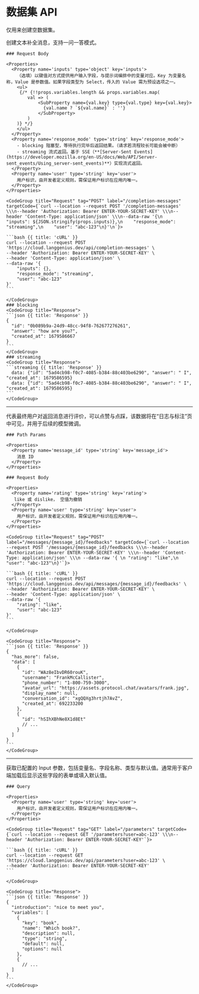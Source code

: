 
# 数据集 API

仅用来创建空数据集。

<Heading
  url='/datasets'
  method='POST'
  title='创建空数据集'
  name='#Create-Empty-Dataset'
/>
<Row>
  <Col>
    创建文本补全消息，支持一问一答模式。

    ### Request Body

    <Properties>
      <Property name='inputs' type='object' key='inputs'>
        （选填）以键值对方式提供用户输入字段，与提示词编排中的变量对应。Key 为变量名称，Value 是参数值。如果字段类型为 Select，传入的 Value 需为预设选项之一。
        <ul>
         {/* {!!props.variables.length && props.variables.map(
            val => (
                <SubProperty name={val.key} type={val.type} key={val.key}>
                  {val.name ? `${val.name}` : ''}
                </SubProperty>
            )
        )} */}
        </ul>
      </Property>
      <Property name='response_mode' type='string' key='response_mode'>
        - blocking 阻塞型，等待执行完毕后返回结果。（请求若流程较长可能会被中断）
        - streaming 流式返回。基于 SSE（**[Server-Sent Events](https://developer.mozilla.org/en-US/docs/Web/API/Server-sent_events/Using_server-sent_events)**）实现流式返回。
      </Property>
      <Property name='user' type='string' key='user'>
        用户标识，由开发者定义规则，需保证用户标识在应用内唯一。
      </Property>
    </Properties>
  </Col>
  <Col sticky>

    <CodeGroup title="Request" tag="POST" label="/completion-messages" targetCode={`curl --location --request POST '/completion-messages' \\\n--header 'Authorization: Bearer ENTER-YOUR-SECRET-KEY' \\\n--header 'Content-Type: application/json' \\\n--data-raw '{\n    "inputs": ${JSON.stringify(props.inputs)},\n    "response_mode": "streaming",\n    "user": "abc-123"\n}'\n`}>

    ```bash {{ title: 'cURL' }}
    curl --location --request POST 'https://cloud.langgenius.dev/api/completion-messages' \
    --header 'Authorization: Bearer ENTER-YOUR-SECRET-KEY' \
    --header 'Content-Type: application/json' \
    --data-raw '{
        "inputs": {},
        "response_mode": "streaming",
        "user": "abc-123"
    }'
    ```

    </CodeGroup>
    ### blocking
    <CodeGroup title="Response">
    ```json {{ title: 'Response' }}
    {
      "id": "0b089b9a-24d9-48cc-94f8-762677276261",
      "answer": "how are you?",
      "created_at": 1679586667
    }
    ```
    </CodeGroup>
    ### streaming
    <CodeGroup title="Response">
    ```streaming {{ title: 'Response' }}
      data: {"id": "5ad4cb98-f0c7-4085-b384-88c403be6290", "answer": " I", "created_at": 1679586595}
      data: {"id": "5ad4cb98-f0c7-4085-b384-88c403be6290", "answer": " I", "created_at": 1679586595}
    ```
    </CodeGroup>
  </Col>
</Row>

---

<Heading
  url='/messages/{message_id}/feedbacks'
  method='POST'
  title='消息反馈（点赞）'
  name='#feedbacks'
/>
<Row>
  <Col>
    代表最终用户对返回消息进行评价，可以点赞与点踩，该数据将在“日志与标注”页中可见，并用于后续的模型微调。

    ### Path Params

    <Properties>
      <Property name='message_id' type='string' key='message_id'>
        消息 ID
      </Property>
    </Properties>

    ### Request Body

    <Properties>
      <Property name='rating' type='string' key='rating'>
       like 或 dislike， 空值为撤销
      </Property>
      <Property name='user' type='string' key='user'>
        用户标识，由开发者定义规则，需保证用户标识在应用内唯一。
      </Property>
    </Properties>
  </Col>
  <Col sticky>

    <CodeGroup title="Request" tag="POST" label="/messages/{message_id}/feedbacks" targetCode={`curl --location --request POST '/messages/{message_id}/feedbacks \\\n--header 'Authorization: Bearer ENTER-YOUR-SECRET-KEY' \\\n--header 'Content-Type: application/json' \\\n --data-raw '{ \n "rating": "like",\n    "user": "abc-123"\n}'`}>

    ```bash {{ title: 'cURL' }}
    curl --location --request POST 'https://cloud.langgenius.dev/api/messages/{message_id}/feedbacks' \
    --header 'Authorization: Bearer ENTER-YOUR-SECRET-KEY' \
    --header 'Content-Type: application/json' \
    --data-raw '{
        "rating": "like",
        "user": "abc-123"
    }'
    ```

    </CodeGroup>

    <CodeGroup title="Response">
    ```json {{ title: 'Response' }}
    {
      "has_more": false,
      "data": [
        {
          "id": "WAz8eIbvDR60rouK",
          "username": "FrankMcCallister",
          "phone_number": "1-800-759-3000",
          "avatar_url": "https://assets.protocol.chat/avatars/frank.jpg",
          "display_name": null,
          "conversation_id": "xgQQXg3hrtjh7AvZ",
          "created_at": 692233200
        },
        {
          "id": "hSIhXBhNe8X1d8Et"
          // ...
        }
      ]
    }
    ```
    </CodeGroup>
  </Col>
</Row>

---

<Heading
  url='/parameters'
  method='GET'
  title='获取应用配置信息'
  name='#parameters'
/>
<Row>
  <Col>
    获取已配置的 Input 参数，包括变量名、字段名称、类型与默认值。通常用于客户端加载后显示这些字段的表单或填入默认值。

    ### Query

    <Properties>
      <Property name='user' type='string' key='user'>
        用户标识，由开发者定义规则，需保证用户标识在应用内唯一。
      </Property>
    </Properties>
  </Col>
  <Col sticky>

    <CodeGroup title="Request" tag="GET" label="/parameters" targetCode={`curl --location --request GET '/parameters?user=abc-123' \\\n--header 'Authorization: Bearer ENTER-YOUR-SECRET-KEY'`}>

    ```bash {{ title: 'cURL' }}
    curl --location --request GET 'https://cloud.langgenius.dev/api/parameters?user=abc-123' \
    --header 'Authorization: Bearer ENTER-YOUR-SECRET-KEY'
    ```

    </CodeGroup>

    <CodeGroup title="Response">
    ```json {{ title: 'Response' }}
    {
      "introduction": "nice to meet you",
      "variables": [
        {
          "key": "book",
          "name": "Which book?",
          "description": null,
          "type": "string",
          "default": null,
          "options": null
        },
        {
          // ...
      ]
    }
    ```
    </CodeGroup>
  </Col>
</Row>
